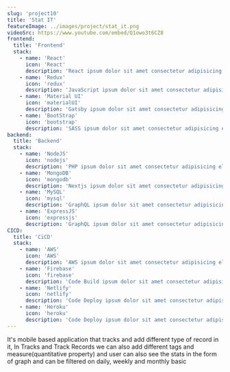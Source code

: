```yaml
---
slug: 'project10'
title: 'Stat IT'
featureImage: ../images/project/stat_it.png
videoSrc: https://www.youtube.com/embed/Q1owo3t6CZ8
frontend:
  title: 'Frontend'
  stack:
    - name: 'React'
      icon: 'React'
      description: 'React ipsum dolor sit amet consectetur adipisicing elit.'
    - name: 'Redux'
      icon: 'redux'
      description: 'JavaScript ipsum dolor sit amet consectetur adipisicing elit.'
    - name: 'Material UI'
      icon: 'materialUI'
      description: 'Gatsby ipsum dolor sit amet consectetur adipisicing elit.'
    - name: 'BootStrap'
      icon: 'bootstrap'
      description: 'SASS ipsum dolor sit amet consectetur adipisicing elit.'
backend:
  title: 'Backend'
  stack:
    - name: 'NodeJS'
      icon: 'nodejs'
      description: 'PHP ipsum dolor sit amet consectetur adipisicing elit.'
    - name: 'MongoDB'
      icon: 'mongodb'
      description: 'Nextjs ipsum dolor sit amet consectetur adipisicing elit.'
    - name: 'MySQL'
      icon: 'mysql'
      description: 'GraphQL ipsum dolor sit amet consectetur adipisicing elit.'
    - name: 'ExpressJS'
      icon: 'expressjs'
      description: 'GraphQL ipsum dolor sit amet consectetur adipisicing elit.'
CICD:
  title: 'CiCD'
  stack:
    - name: 'AWS'
      icon: 'AWS'
      description: 'AWS ipsum dolor sit amet consectetur adipisicing elit.'
    - name: 'Firebase'
      icon: 'firebase'
      description: 'Code Build ipsum dolor sit amet consectetur adipisicing elit.'
    - name: 'Netlify'
      icon: 'netlify'
      description: 'Code Deploy ipsum dolor sit amet consectetur adipisicing elit.'
    - name: 'Heroku'
      icon: 'heroku'
      description: 'Code Deploy ipsum dolor sit amet consectetur adipisicing elit.'
---
```


It's mobile based application that tracks and add different type of record in it, In Tracks and Track Records we can also add different tags and measure(quantitative property) and user can also see the stats in the form of graph and can be filtered on daily, weekly and monthly basic
